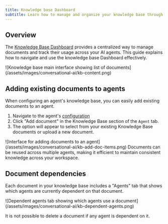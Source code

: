 ```yaml
---
title: Knowledge base Dashboard
subtitle: Learn how to manage and organize your knowledge base through the ElevenLabs Knowledge Base Dashboard
---
```


## Overview

The [Knowledge Base Dashboard](https://elevenlabs.io/app/conversational-ai/knowledge-base) provides a centralized way to manage documents and track their usage across your AI agents. This guide explains how to navigate and use the knowledge base Dashboard effectively.

<Frame background="subtle">
  ![Knowledge base main interface showing list of
  documents](/assets/images/conversational-ai/kb-content.png)
</Frame>

## Adding existing documents to agents

When configuring an agent's knowledge base, you can easily add existing documents to an agent.

1. Navigate to the agent's [configuration](https://elevenlabs.io/app/conversational-ai/)
2. Click "Add document" in the Knowledge Base section of the `Agent` tab.
3. The option will appear to select from your existing Knowledge Base documents or upload a new document.

<Frame background="subtle">
  ![Interface for adding documents to an
  agent](/assets/images/conversational-ai/kb-add-doc-items.png)
</Frame>

<Tip>
  Documents can be reused across multiple agents, making it efficient to maintain consistent
  knowledge across your workspace.
</Tip>

## Document dependencies

Each document in your knowledge base includes a "Agents" tab that shows which agents are currently dependent on that document.

<Frame background="subtle">
  ![Dependent agents tab showing which agents use a
  document](/assets/images/conversational-ai/kb-dependent-agents.png)
</Frame>

It is not possible to delete a document if any agent is dependent on it.
